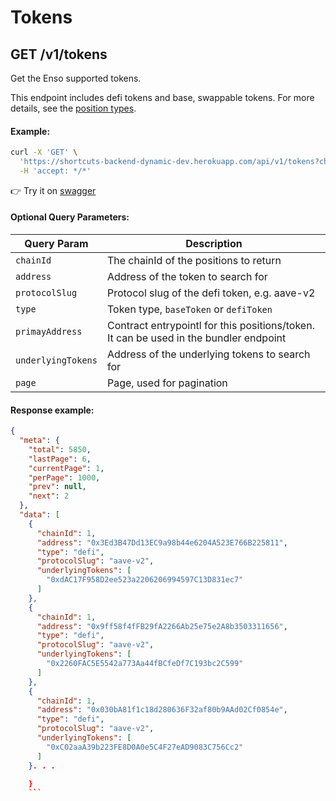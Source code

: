 # Tokens
## GET /v1/tokens

Get the Enso supported tokens.

This endpoint includes defi tokens and base, swappable tokens.
For more details, see the [position types](/concepts).

#### Example:

```bash copy
curl -X 'GET' \
  'https://shortcuts-backend-dynamic-dev.herokuapp.com/api/v1/tokens?chainId=1&page=1' \
  -H 'accept: */*'
```

👉 Try it on [swagger](https://api.enso.finance/api#/metadata/TokensController_tokens)

#### Optional Query Parameters:

| Query Param         | Description                                   |
| ------------------- | --------------------------------------------- |
| `chainId`           | The chainId of the positions to return        |
| `address`           | Address of the token to search for            |
| `protocolSlug`      | Protocol slug of the defi token, e.g. aave-v2 |
| `type`              | Token type, `baseToken` or `defiToken`          |
| `primayAddress`     | Contract entrypointl for this positions/token. It can be used in the bundler endpoint|
| `underlyingTokens`  | Address of the underlying tokens to search for|
| `page`              | Page, used for pagination                     |

#### Response example:

```json
{
  "meta": {
    "total": 5850,
    "lastPage": 6,
    "currentPage": 1,
    "perPage": 1000,
    "prev": null,
    "next": 2
  },
  "data": [
    {
      "chainId": 1,
      "address": "0x3Ed3B47Dd13EC9a98b44e6204A523E766B225811",
      "type": "defi",
      "protocolSlug": "aave-v2",
      "underlyingTokens": [
        "0xdAC17F958D2ee523a2206206994597C13D831ec7"
      ]
    },
    {
      "chainId": 1,
      "address": "0x9ff58f4fFB29fA2266Ab25e75e2A8b3503311656",
      "type": "defi",
      "protocolSlug": "aave-v2",
      "underlyingTokens": [
        "0x2260FAC5E5542a773Aa44fBCfeDf7C193bc2C599"
      ]
    },
    {
      "chainId": 1,
      "address": "0x030bA81f1c18d280636F32af80b9AAd02Cf0854e",
      "type": "defi",
      "protocolSlug": "aave-v2",
      "underlyingTokens": [
        "0xC02aaA39b223FE8D0A0e5C4F27eAD9083C756Cc2"
      ]
    }. . .

    }
    ```
   

